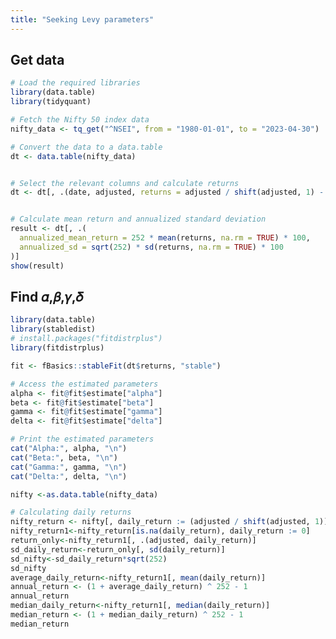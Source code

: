 ```yaml
---
title: "Seeking Levy parameters"
---
```


## Get data

```r
# Load the required libraries
library(data.table)
library(tidyquant)

# Fetch the Nifty 50 index data
nifty_data <- tq_get("^NSEI", from = "1980-01-01", to = "2023-04-30")

# Convert the data to a data.table
dt <- data.table(nifty_data)


# Select the relevant columns and calculate returns
dt <- dt[, .(date, adjusted, returns = adjusted / shift(adjusted, 1) - 1)]


# Calculate mean return and annualized standard deviation
result <- dt[, .(
  annualized_mean_return = 252 * mean(returns, na.rm = TRUE) * 100,
  annualized_sd = sqrt(252) * sd(returns, na.rm = TRUE) * 100
)]
show(result)
```

## Find 𝛼,𝛽,𝛾,𝛿

```r
library(data.table)
library(stabledist)
# install.packages("fitdistrplus")
library(fitdistrplus)

fit <- fBasics::stableFit(dt$returns, "stable")

# Access the estimated parameters
alpha <- fit@fit$estimate["alpha"]
beta <- fit@fit$estimate["beta"]
gamma <- fit@fit$estimate["gamma"]
delta <- fit@fit$estimate["delta"]

# Print the estimated parameters
cat("Alpha:", alpha, "\n")
cat("Beta:", beta, "\n")
cat("Gamma:", gamma, "\n")
cat("Delta:", delta, "\n")
```

```r
nifty <-as.data.table(nifty_data)
```

```r
# Calculating daily returns
nifty_return <- nifty[, daily_return := (adjusted / shift(adjusted, 1)) - 1]
nifty_return1<-nifty_return[is.na(daily_return), daily_return := 0]
return_only<-nifty_return1[, .(adjusted, daily_return)]
sd_daily_return<-return_only[, sd(daily_return)]
sd_nifty<-sd_daily_return*sqrt(252)
sd_nifty
average_daily_return<-nifty_return1[, mean(daily_return)]
annual_return <- (1 + average_daily_return) ^ 252 - 1
annual_return
median_daily_return<-nifty_return1[, median(daily_return)]
median_return <- (1 + median_daily_return) ^ 252 - 1
median_return


```
